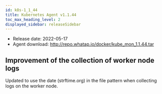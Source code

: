 ```yaml
---
id: k8s-1_1_44
title: Kubernetes Agent v1.1.44
toc_max_heading_level: 2
displayed_sidebar: releaseSidebar
---
```



-   Release date: 2022-05-17
-   Agent download: http://repo.whatap.io/docker/kube_mon_1.1.44.tar

## Improvement of the collection of worker node logs

Updated to use the date (strftime.org) in the file pattern when collecting logs on the worker node. 
